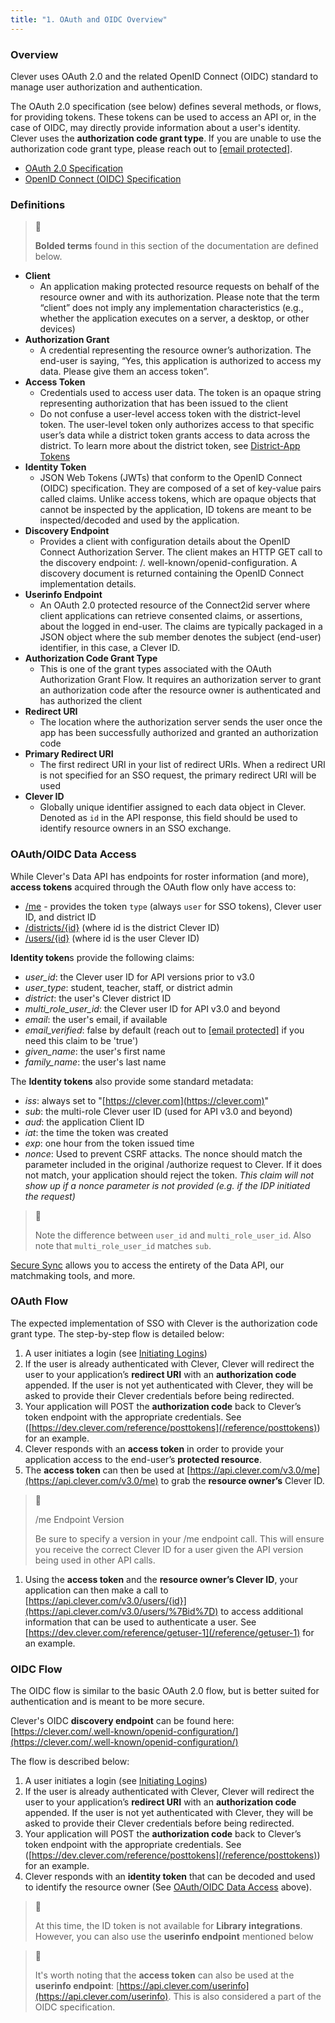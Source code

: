 ```yaml
---
title: "1. OAuth and OIDC Overview"
---
```


### Overview

  
Clever uses OAuth 2.0 and the related OpenID Connect (OIDC) standard to manage user authorization and authentication. 

  
The OAuth 2.0 specification (see below) defines several methods, or flows, for providing tokens. These tokens can be used to access an API or, in the case of OIDC, may directly provide information about a user's identity. Clever uses the **authorization code grant type**. If you are unable to use the authorization code grant type, please reach out to [\[email protected\]](/cdn-cgi/l/email-protection#e28b8c9687859083968b8d8ca2818e87948790cc818d8f).

  
* [OAuth 2.0 Specification](https://www.rfc-editor.org/rfc/rfc6749)
* [OpenID Connect (OIDC) Specification](https://openid.net/connect/)
  
### Definitions

  
> 📘
> 
> **Bolded terms** found in this section of the documentation are defined below.

  
* **Client**  
   * An application making protected resource requests on behalf of the resource owner and with its authorization. Please note that the term “client” does not imply any implementation characteristics (e.g., whether the application executes on a server, a desktop, or other devices)
* **Authorization Grant**  
   * A credential representing the resource owner’s authorization. The end-user is saying, “Yes, this application is authorized to access my data. Please give them an access token”.
* **Access Token**  
   * Credentials used to access user data. The token is an opaque string representing authorization that has been issued to the client  
   * Do not confuse a user-level access token with the district-level token. The user-level token only authorizes access to that specific user’s data while a district token grants access to data across the district. To learn more about the district token, see [District-App Tokens](/docs/api-overview#district-app-tokens)
* **Identity Token**  
   * JSON Web Tokens (JWTs) that conform to the OpenID Connect (OIDC) specification. They are composed of a set of key-value pairs called claims. Unlike access tokens, which are opaque objects that cannot be inspected by the application, ID tokens are meant to be inspected/decoded and used by the application.
* **Discovery Endpoint**  
   * Provides a client with configuration details about the OpenID Connect Authorization Server. The client makes an HTTP GET call to the discovery endpoint: /. well-known/openid-configuration. A discovery document is returned containing the OpenID Connect implementation details.
* **Userinfo Endpoint**  
   * An OAuth 2.0 protected resource of the Connect2id server where client applications can retrieve consented claims, or assertions, about the logged in end-user. The claims are typically packaged in a JSON object where the sub member denotes the subject (end-user) identifier, in this case, a Clever ID.
* **Authorization Code Grant Type**  
   * This is one of the grant types associated with the OAuth Authorization Grant Flow. It requires an authorization server to grant an authorization code after the resource owner is authenticated and has authorized the client
* **Redirect URI**  
   * The location where the authorization server sends the user once the app has been successfully authorized and granted an authorization code
* **Primary Redirect URI**  
   * The first redirect URI in your list of redirect URIs. When a redirect URI is not specified for an SSO request, the primary redirect URI will be used
* **Clever ID**  
   * Globally unique identifier assigned to each data object in Clever. Denoted as `id` in the API response, this field should be used to identify resource owners in an SSO exchange.
  
### OAuth/OIDC Data Access

  
While Clever's Data API has endpoints for roster information (and more), **access tokens** acquired through the OAuth flow only have access to:

  
* [/me](/reference/me) \- provides the token `type` (always `user` for SSO tokens), Clever user ID, and district ID
* [/districts/{id}](/reference/getdistrict-1) (where id is the district Clever ID)
* [/users/{id}](/reference/getuser-1) (where id is the user Clever ID)
  
**Identity token**s provide the following claims:

* _user\_id_: the Clever user ID for API versions prior to v3.0
* _user\_type_: student, teacher, staff, or district admin
* _district_: the user's Clever district ID
* _multi\_role\_user\_id_: the Clever user ID for API v3.0 and beyond
* _email_: the user's email, if available
* _email\_verified_: false by default (reach out to [\[email protected\]](/cdn-cgi/l/email-protection#41282f352426332035282e2f3201222d243724336f222e2c) if you need this claim to be 'true')
* _given\_name_: the user's first name
* _family\_name_: the user's last name
  
The **Identity tokens** also provide some standard metadata:

* _iss_: always set to "[https://clever.com](https://clever.com)"
* _sub_: the multi-role Clever user ID (used for API v3.0 and beyond)
* _aud_: the application Client ID
* _iat_: the time the token was created
* _exp_: one hour from the token issued time
* _nonce_: Used to prevent CSRF attacks. The nonce should match the parameter included in the original /authorize request to Clever. If it does not match, your application should reject the token. _This claim will not show up if a nonce parameter is not provided (e.g. if the IDP initiated the request)_
  
> 🚧
> 
> Note the difference between `user_id` and `multi_role_user_id`. Also note that `multi_role_user_id` matches `sub`.

  
[Secure Sync](/docs/district-getting-started) allows you to access the entirety of the Data API, our matchmaking tools, and more.

  
### OAuth Flow

  
The expected implementation of SSO with Clever is the authorization code grant type. The step-by-step flow is detailed below:

  
1. A user initiates a login (see [Initiating Logins](/docs/oauth-implementation#initiating-logins))
2. If the user is already authenticated with Clever, Clever will redirect the user to your application’s **redirect URI** with an **authorization code** appended. If the user is not yet authenticated with Clever, they will be asked to provide their Clever credentials before being redirected.
3. Your application will POST the **authorization code** back to Clever’s token endpoint with the appropriate credentials. See ([https://dev.clever.com/reference/posttokens](/reference/posttokens)) for an example.
4. Clever responds with an **access token** in order to provide your application access to the end-user’s **protected resource**.
5. The **access token** can then be used at [https://api.clever.com/v3.0/me](https://api.clever.com/v3.0/me) to grab the **resource owner’s** Clever ID.

> 🚧
> 
> /me Endpoint Version
> 
> Be sure to specify a version in your /me endpoint call. This will ensure you receive the correct Clever ID for a user given the API version being used in other API calls.

1. Using the **access token** and the **resource owner’s Clever ID**, your application can then make a call to [https://api.clever.com/v3.0/users/{id}](https://api.clever.com/v3.0/users/%7Bid%7D) to access additional information that can be used to authenticate a user. See [https://dev.clever.com/reference/getuser-1](/reference/getuser-1) for an example.
  
### OIDC Flow

  
The OIDC flow is similar to the basic OAuth 2.0 flow, but is better suited for authentication and is meant to be more secure. 

  
Clever's OIDC **discovery endpoint** can be found here: [https://clever.com/.well-known/openid-configuration/](https://clever.com/.well-known/openid-configuration/)

  
The flow is described below:

  
1. A user initiates a login (see [Initiating Logins](/docs/oauth-implementation#initiating-logins))
2. If the user is already authenticated with Clever, Clever will redirect the user to your application’s **redirect URI** with an **authorization code** appended. If the user is not yet authenticated with Clever, they will be asked to provide their Clever credentials before being redirected.
3. Your application will POST the **authorization code** back to Clever’s token endpoint with the appropriate credentials. See ([https://dev.clever.com/reference/posttokens](/reference/posttokens)) for an example.
4. Clever responds with an **identity token** that can be decoded and used to identify the resource owner (See [OAuth/OIDC Data Access](/docs/overview#oauthoidc-data-access) above).
  
> 📘
> 
> At this time, the ID token is not available for **Library integrations**. However, you can also use the **userinfo endpoint** mentioned below

> 📘
> 
> It's worth noting that the **access token** can also be used at the **userinfo endpoint**: [https://api.clever.com/userinfo](https://api.clever.com/userinfo). This is also considered a part of the OIDC specification.